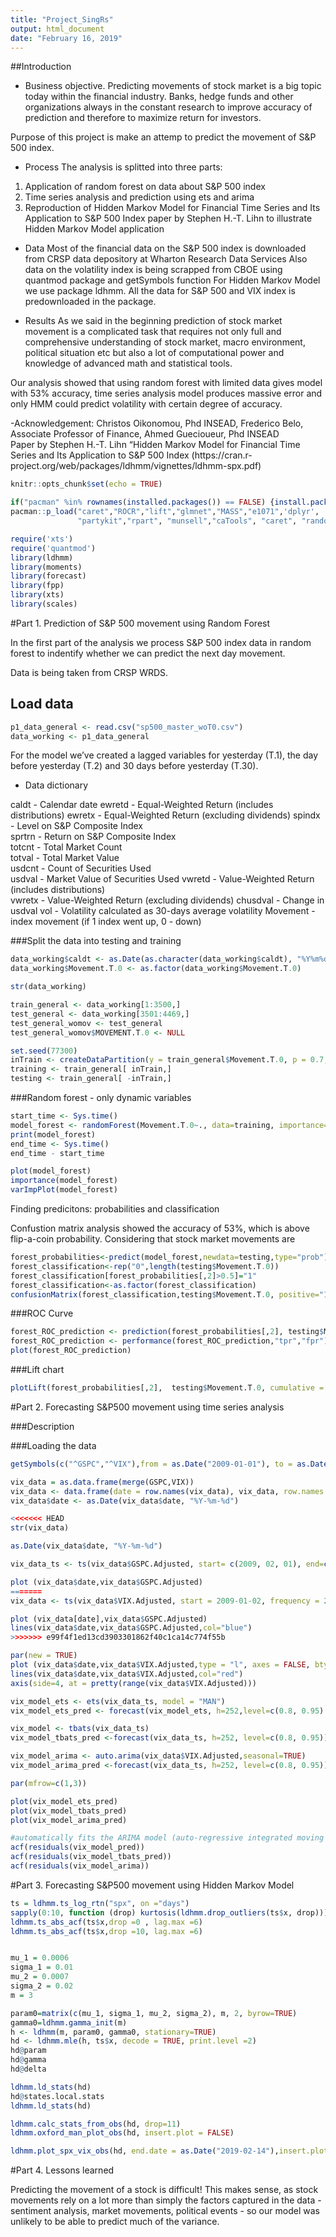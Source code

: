 ---
title: "Project_SingRs"
output: html_document
date: "February 16, 2019"
---

##Introduction

- Business objective. 
Predicting movements of stock market is a big topic today within the financial industry. Banks, hedge funds and other organizations always in the constant research to improve accuracy of prediction and therefore to maximize return for investors.

Purpose of this project is make an attemp to predict the movement of S&P 500 index. 

- Process
The analysis is splitted into three parts:
1) Application of random forest on data about S&P 500 index
2) Time series analysis and prediction using ets and arima
3) Reproduction of Hidden Markov Model for Financial Time Series and Its Application to S&P 500 Index paper by Stephen H.-T. Lihn to illustrate Hidden Markov Model application

- Data
Most of the financial data on the S&P 500 index is downloaded from CRSP data depository at Wharton Research Data Services
Also data on the volatility index is being scrapped from CBOE using quantmod package and getSymbols function
For Hidden Markov Model we use package ldhmm. All the data for S&P 500 and VIX index is predownloaded in the package.  

- Results
As we said in the beginning prediction of stock market movement is a complicated task that requires not only  full and comprehensive understanding of stock market, macro environment, political situation etc but also a lot of computational power and knowledge of advanced math and statistical tools. 

Our analysis showed that using random forest with limited data gives model with 53% accuracy, time series analysis model produces massive error and only HMM could predict volatility with certain degree of accuracy.  

-Acknowledgement: 
Christos Oikonomou, Phd INSEAD, Frederico Belo, Associate Professor of Finance, Ahmed Guecioueur, Phd INSEAD  
Paper by Stephen H.-T. Lihn "Hidden Markov Model for Financial Time Series and Its Application to S&P 500 Index (https://cran.r-project.org/web/packages/ldhmm/vignettes/ldhmm-spx.pdf)


```{r setup, include=FALSE, warning=FALSE}
knitr::opts_chunk$set(echo = TRUE)
```

```{r, echo=FALSE}
if("pacman" %in% rownames(installed.packages()) == FALSE) {install.packages("pacman")}
pacman::p_load("caret","ROCR","lift","glmnet","MASS","e1071",'dplyr',
               "partykit","rpart", "munsell","caTools", "caret", "randomForest") 

require('xts')
require('quantmod')
library(ldhmm)
library(moments)
library(forecast)
library(fpp)
library(xts)
library(scales)
```

#Part 1. Prediction of S&P 500 movement using Random Forest 

In the first part of the analysis we process S&P 500 index data in random forest to indentify whether we can predict the next day movement. 

Data is being taken from CRSP WRDS.

## Load data
```{r data_loading}
p1_data_general <- read.csv("sp500_master_woT0.csv")
data_working <- p1_data_general
```

For the model we've created a lagged variables for yesterday (T.1), the day before yesterday (T.2) and 30 days before yesterday (T.30). 

- Data dictionary

сaldt - Calendar date
ewretd - Equal-Weighted Return (includes distributions)	
ewretx -	Equal-Weighted Return (excluding dividends)	
spindx -	Level on S&P Composite Index	
sprtrn -	Return on S&P Composite Index	
totcnt -	Total Market Count	
totval -	Total Market Value	
usdcnt -	Count of Securities Used	
usdval -	Market Value of Securities Used	
vwretd -	Value-Weighted Return (includes distributions)	
vwretx -	Value-Weighted Return (excluding dividends)
chusdval - Change in usdval
vol - Volatility calculated as 30-days average volatility
Movement - index movement (if 1 index went up, 0 - down)


###Split the data into testing and training
```{r data_split_cleaning}
data_working$caldt <- as.Date(as.character(data_working$caldt), "%Y%m%d")
data_working$Movement.T.0 <- as.factor(data_working$Movement.T.0)

str(data_working)

train_general <- data_working[1:3500,]
test_general <- data_working[3501:4469,]
test_general_womov <- test_general
test_general_womov$MOVEMENT.T.0 <- NULL

set.seed(77300) 
inTrain <- createDataPartition(y = train_general$Movement.T.0, p = 0.7, list = FALSE)
training <- train_general[ inTrain,]
testing <- train_general[ -inTrain,]
```

###Random forest - only dynamic variables

```{r random_forest}
start_time <- Sys.time()
model_forest <- randomForest(Movement.T.0~., data=training, importance=TRUE, proximity=TRUE,  type="classification")
print(model_forest)
end_time <- Sys.time()
end_time - start_time

plot(model_forest)
importance(model_forest)
varImpPlot(model_forest)
```


Finding predicitons: probabilities and classification

Confustion matrix analysis showed the accuracy of 53%, which is above flip-a-coin probability. Considering that stock market movements are 

```{r rf_predictions}
forest_probabilities<-predict(model_forest,newdata=testing,type="prob") 
forest_classification<-rep("0",length(testing$Movement.T.0))
forest_classification[forest_probabilities[,2]>0.5]="1"
forest_classification<-as.factor(forest_classification)
confusionMatrix(forest_classification,testing$Movement.T.0, positive="1")
```

###ROC Curve
```{r rf_roc}
forest_ROC_prediction <- prediction(forest_probabilities[,2], testing$Movement.T.0)
forest_ROC_prediction <- performance(forest_ROC_prediction,"tpr","fpr")
plot(forest_ROC_prediction)
```

###Lift chart
```{r rf_lift}
plotLift(forest_probabilities[,2],  testing$Movement.T.0, cumulative = TRUE, n.buckets = 10)
```


#Part 2. Forecasting S&P500 movement using time series analysis

###Description 

###Loading the data
```{r p2_dataloading}
getSymbols(c("^GSPC","^VIX"),from = as.Date("2009-01-01"), to = as.Date("2019-02-14"))

vix_data = as.data.frame(merge(GSPC,VIX))
vix_data <- data.frame(date = row.names(vix_data), vix_data, row.names = NULL)
vix_data$date <- as.Date(vix_data$date, "%Y-%m-%d")

<<<<<<< HEAD
str(vix_data)

as.Date(vix_data$date, "%Y-%m-%d")

vix_data_ts <- ts(vix_data$GSPC.Adjusted, start= c(2009, 02, 01), end=c(2019,2,13), frequency=252)

plot (vix_data$date,vix_data$GSPC.Adjusted)
=======
vix_data <- ts(vix_data$VIX.Adjusted, start = 2009-01-02, frequency = 252)

plot (vix_data[date],vix_data$GSPC.Adjusted)
lines(vix_data$date,vix_data$GSPC.Adjusted,col="blue")
>>>>>>> e99f4f1ed13cd3903301862f40c1ca14c774f55b

par(new = TRUE)
plot (vix_data$date,vix_data$VIX.Adjusted,type = "l", axes = FALSE, bty = "n", xlab = "", ylab = "")
lines(vix_data$date,vix_data$VIX.Adjusted,col="red")
axis(side=4, at = pretty(range(vix_data$VIX.Adjusted)))
```



```{r time_series_analysis}
vix_model_ets <- ets(vix_data_ts, model = "MAN")
vix_model_ets_pred <- forecast(vix_model_ets, h=252,level=c(0.8, 0.95) )

vix_model <- tbats(vix_data_ts)
vix_model_tbats_pred <-forecast(vix_data_ts, h=252, level=c(0.8, 0.95))

vix_model_arima <- auto.arima(vix_data$VIX.Adjusted,seasonal=TRUE)
vix_model_arima_pred <-forecast(vix_data_ts, h=252, level=c(0.8, 0.95))

par(mfrow=c(1,3))

plot(vix_model_ets_pred)
plot(vix_model_tbats_pred)
plot(vix_model_arima_pred)

#automatically fits the ARIMA model (auto-regressive integrated moving average)
acf(residuals(vix_model_pred))
acf(residuals(vix_model_tbats_pred))
acf(residuals(vix_model_arima))


```



#Part 3. Forecasting S&P500 movement using Hidden Markov Model 

```{r hmm, echo=FALSE}
ts = ldhmm.ts_log_rtn("spx", on ="days")
sapply(0:10, function (drop) kurtosis(ldhmm.drop_outliers(ts$x, drop)))
ldhmm.ts_abs_acf(ts$x,drop =0 , lag.max =6)
ldhmm.ts_abs_acf(ts$x,drop =10, lag.max =6)


mu_1 = 0.0006
sigma_1 = 0.01
mu_2 = 0.0007
sigma_2 = 0.02
m = 3

param0=matrix(c(mu_1, sigma_1, mu_2, sigma_2), m, 2, byrow=TRUE)
gamma0=ldhmm.gamma_init(m)
h <- ldhmm(m, param0, gamma0, stationary=TRUE)
hd <- ldhmm.mle(h, ts$x, decode = TRUE, print.level =2)
hd@param
hd@gamma
hd@delta

ldhmm.ld_stats(hd)
hd@states.local.stats
ldhmm.ld_stats(hd)
```

```{r hmm_2}

ldhmm.calc_stats_from_obs(hd, drop=11)
ldhmm.oxford_man_plot_obs(hd, insert.plot = FALSE)


```

```{r hmm_3}
ldhmm.plot_spx_vix_obs(hd, end.date = as.Date("2019-02-14"),insert.plot = FALSE)

```


#Part 4. Lessons learned

Predicting the movement of a stock is difficult! This makes sense, as stock movements rely on a lot more than simply the factors captured in the data - sentiment analysis, market movements, political events - so our model was unlikely to be able to predict much of the variance.


